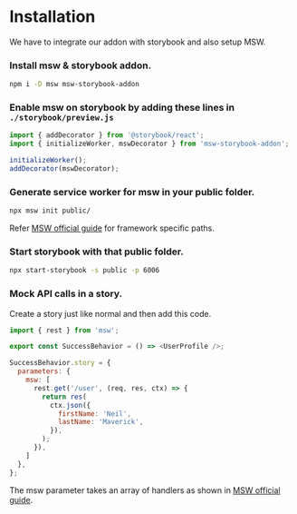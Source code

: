 
<Meta title="Guides/Installation" />

# Installation

We have to integrate our addon with storybook and also setup MSW.

### Install msw & storybook addon.

```sh
npm i -D msw msw-storybook-addon
```

### Enable msw on storybook by adding these lines in `./storybook/preview.js`

```js
import { addDecorator } from '@storybook/react';
import { initializeWorker, mswDecorator } from 'msw-storybook-addon';

initializeWorker();
addDecorator(mswDecorator);
```

### Generate service worker for msw in your public folder.

```sh
npx msw init public/
```

Refer [MSW official guide](https://mswjs.io/docs/getting-started/integrate/browser) for framework specific paths.

### Start storybook with that public folder.

```sh
npx start-storybook -s public -p 6006
```

### Mock API calls in a story.

Create a story just like normal and then add this code.

```js
import { rest } from 'msw';

export const SuccessBehavior = () => <UserProfile />;

SuccessBehavior.story = {
  parameters: {
    msw: [
      rest.get('/user', (req, res, ctx) => {
        return res(
          ctx.json({
            firstName: 'Neil',
            lastName: 'Maverick',
          }),
        );
      }),
    ]
  },
};
```

The msw parameter takes an array of handlers as shown in [MSW official guide](https://mswjs.io/docs/getting-started/mocks/rest-api).
